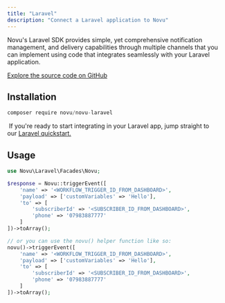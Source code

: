 ```yaml
---
title: "Laravel"
description: "Connect a Laravel application to Novu"
---
```



Novu's Laravel SDK provides simple, yet comprehensive notification management, and delivery capabilities through multiple channels that you can implement using code that integrates seamlessly with your Laravel application.

[Explore the source code on GitHub](https://github.com/novuhq/novu-laravel)

## Installation

```js
composer require novu/novu-laravel
```

<Tip> If you're ready to start integrating in your Laravel app, jump straight to our [Laravel quickstart.]()</Tip>

## Usage 

```php
use Novu\Laravel\Facades\Novu;

$response = Novu::triggerEvent([
    'name' => '<WORKFLOW_TRIGGER_ID_FROM_DASHBOARD>',
    'payload' => ['customVariables' => 'Hello'],
    'to' => [
        'subscriberId' => '<SUBSCRIBER_ID_FROM_DASHBOARD>',
        'phone' => '07983887777'
    ]
])->toArray();

// or you can use the novu() helper function like so:
novu()->triggerEvent([
    'name' => '<WORKFLOW_TRIGGER_ID_FROM_DASHBOARD>',
    'payload' => ['customVariables' => 'Hello'],
    'to' => [
        'subscriberId' => '<SUBSCRIBER_ID_FROM_DASHBOARD>',
        'phone' => '07983887777'
    ]
])->toArray();
```

